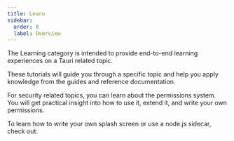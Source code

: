```yaml
---
title: Learn
sidebar:
  order: 0
  label: Overview
---
```



The Learning category is intended to provide end-to-end learning experiences on a Tauri related topic.

These tutorials will guide you through a specific topic and help you apply knowledge from the guides and reference documentation.

For security related topics, you can learn about the permissions system. You will get practical insight into how to use it, extend it, and write your own permissions.

<CardGrid>
  <LinkCard title="Using Plugin Permissions" href="/learn/security/using-plugin-permissions/" />
  <LinkCard title="Capabilities for Different Windows and Platforms" href="/learn/security/capabilities-for-windows-and-platforms/" />
  <LinkCard title="Writing Plugin Permissions" href="/learn/security/writing-plugin-permissions/" />
</CardGrid>

To learn how to write your own splash screen or use a node.js sidecar, check out:

<CardGrid>
  <LinkCard title="Splashcreen" href="/learn/splashscreen/" />
  <LinkCard title="Node.js as a Sidecar" href="/learn/sidecar-nodejs/" />
</CardGrid>
